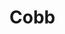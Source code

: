 
# Cobb

<ProjectDetails
  region="Reach"
  house="House Cobb"
  type="Castle"
  status="In Progress"
  warp="/warp cobb"
  projectLead="InvertedWinger, JJLyric"
  dateStarted="April 14, 2021"
  dateCompleted="Invalid Date"
/>
